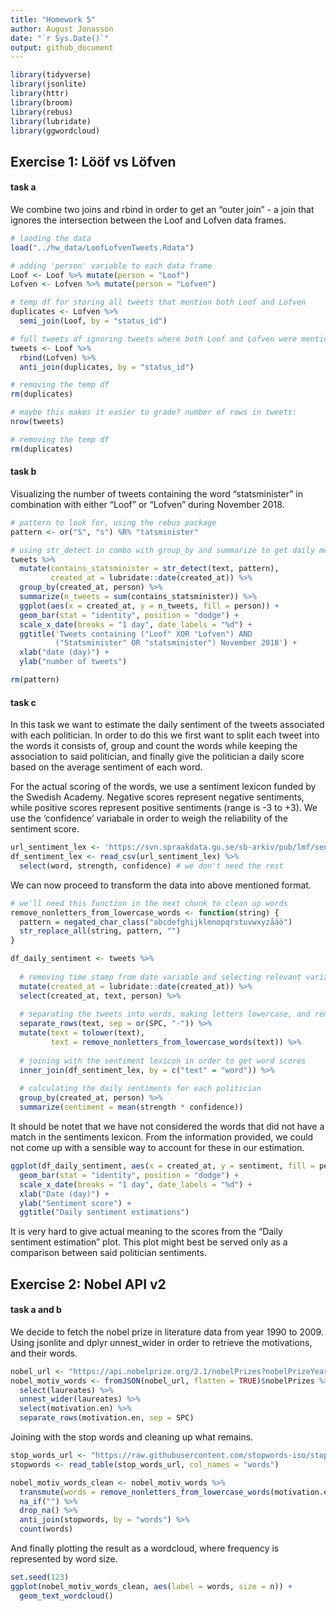```yaml
---
title: "Homework 5"
author: August Jonasson
date: "`r Sys.Date()`"
output: github_document
---
```


```r
library(tidyverse)
library(jsonlite)
library(httr)
library(broom)
library(rebus)
library(lubridate)
library(ggwordcloud)
```


## Exercise 1: Lööf vs Löfven

#### task a

We combine two joins and rbind in order to get an "outer join" -  a join that
ignores the intersection between the Loof and Lofven data frames.
```r
# laoding the data
load("../hw_data/LoofLofvenTweets.Rdata")

# adding 'person' variable to each data frame
Loof <- Loof %>% mutate(person = "Loof")
Lofven <- Lofven %>% mutate(person = "Lofven")

# temp df for storing all tweets that mention both Loof and Lofven
duplicates <- Lofven %>%
  semi_join(Loof, by = "status_id")

# full tweets df ignoring tweets where both Loof and Lofven were mentioned
tweets <- Loof %>%
  rbind(Lofven) %>%
  anti_join(duplicates, by = "status_id")

# removing the temp df
rm(duplicates)

# maybe this makes it easier to grade? number of rows in tweets:
nrow(tweets)
```


```r
# removing the temp df
rm(duplicates)
```


#### task b

Visualizing the number of tweets containing the word "statsminister" in
combination with either "Loof" or "Lofven" during November 2018.
```r
# pattern to look for, using the rebus package
pattern <- or("S", "s") %R% "tatsminister"

# using str_detect in combo with group_by and summarize to get daily mentions
tweets %>%
  mutate(contains_statsminister = str_detect(text, pattern),
         created_at = lubridate::date(created_at)) %>%
  group_by(created_at, person) %>%
  summarize(n_tweets = sum(contains_statsminister)) %>%
  ggplot(aes(x = created_at, y = n_tweets, fill = person)) +
  geom_bar(stat = "identity", position = "dodge") +
  scale_x_date(breaks = "1 day", date_labels = "%d") +
  ggtitle('Tweets containing ("Loof" XOR "Lofven") AND
          ("Statsminister" OR "statsminister") November 2018') +
  xlab("date (day)") +
  ylab("number of tweets")
```


```r
rm(pattern)
```


#### task c

In this task we want to estimate the daily sentiment of the tweets associated
with each politician. In order to do this we first want to split each tweet into
the words it consists of, group and count the words while keeping the
association to said politician, and finally give the politician a daily score
based on the average sentiment of each word.

For the actual scoring of the words, we use a sentiment lexicon funded by the
Swedish Academy. Negative scores represent negative sentiments, while positive
scores represent positive sentiments (range is -3 to +3). We use the
'confidence' variabale in order to weigh the reliability of the sentiment score.
```r
url_sentiment_lex <- 'https://svn.spraakdata.gu.se/sb-arkiv/pub/lmf/sentimentlex/sentimentlex.csv'
df_sentiment_lex <- read_csv(url_sentiment_lex) %>%
  select(word, strength, confidence) # we don't need the rest
```

We can now proceed to transform the data into above mentioned format.
```r
# we'll need this function in the next chunk to clean up words
remove_nonletters_from_lowercase_words <- function(string) {
  pattern = negated_char_class("abcdefghijklmnopqrstuvwxyzåäö")
  str_replace_all(string, pattern, "")
}
```

```r
df_daily_sentiment <- tweets %>%
  
  # removing time stamp from date variable and selecting relevant variables
  mutate(created_at = lubridate::date(created_at)) %>%
  select(created_at, text, person) %>%
  
  # separating the tweets into words, making letters lowercase, and removing non-letters
  separate_rows(text, sep = or(SPC, "-")) %>%
  mutate(text = tolower(text),
         text = remove_nonletters_from_lowercase_words(text)) %>%
  
  # joining with the sentiment lexicon in order to get word scores
  inner_join(df_sentiment_lex, by = c("text" = "word")) %>%
  
  # calculating the daily sentiments for each politician
  group_by(created_at, person) %>%
  summarize(sentiment = mean(strength * confidence))
```

It should be notet that we have not considered the words that did not have a
match in the sentiments lexicon. From the information provided, we could not
come up with a sensible way to account for these in our estimation.
```r
ggplot(df_daily_sentiment, aes(x = created_at, y = sentiment, fill = person)) +
  geom_bar(stat = "identity", position = "dodge") +
  scale_x_date(breaks = "1 day", date_labels = "%d") +
  xlab("Date (day)") +
  ylab("Sentiment score") +
  ggtitle("Daily sentiment estimations")
```

It is very hard to give actual meaning to the scores from the "Daily sentiment
estimation" plot. This plot might best be served only as a comparison between
said politician sentiments.


## Exercise 2: Nobel API v2

#### task a and b

We decide to fetch the nobel prize in literature data from year 1990 to 2009.
Using jsonlite and dplyr unnest_wider in order to retrieve the motivations, and
their words.
```r
nobel_url <- "https://api.nobelprize.org/2.1/nobelPrizes?nobelPrizeYear=1990&yearTo=2009&nobelPrizeCategory=lit&format=json"
nobel_motiv_words <- fromJSON(nobel_url, flatten = TRUE)$nobelPrizes %>%
  select(laureates) %>%
  unnest_wider(laureates) %>%
  select(motivation.en) %>%
  separate_rows(motivation.en, sep = SPC)
```

Joining with the stop words and cleaning up what remains.
```r
stop_words_url <- "https://raw.githubusercontent.com/stopwords-iso/stopwords-en/master/stopwords-en.txt"
stopwords <- read_table(stop_words_url, col_names = "words")

nobel_motiv_words_clean <- nobel_motiv_words %>%
  transmute(words = remove_nonletters_from_lowercase_words(motivation.en)) %>%
  na_if("") %>%
  drop_na() %>%
  anti_join(stopwords, by = "words") %>%
  count(words)
```

And finally plotting the result as a wordcloud, where frequency is represented
by word size.
```r
set.seed(123)
ggplot(nobel_motiv_words_clean, aes(label = words, size = n)) +
  geom_text_wordcloud()
```


